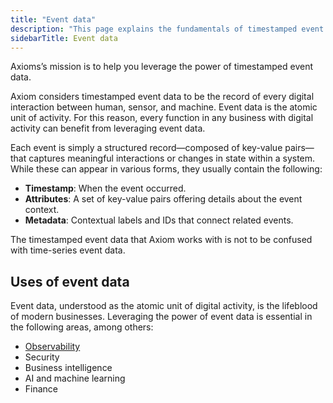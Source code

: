 ```yaml
---
title: "Event data"
description: "This page explains the fundamentals of timestamped event data in Axiom."
sidebarTitle: Event data
---
```


Axioms’s mission is to help you leverage the power of timestamped event data.

Axiom considers timestamped event data to be the record of every digital interaction between human, sensor, and machine. Event data is the atomic unit of activity. For this reason, every function in any business with digital activity can benefit from leveraging event data.

Each event is simply a structured record—composed of key-value pairs—that captures meaningful interactions or changes in state within a system. While these can appear in various forms, they usually contain the following:

- **Timestamp**: When the event occurred.
- **Attributes**: A set of key-value pairs offering details about the event context.
- **Metadata**: Contextual labels and IDs that connect related events.

<Note>
The timestamped event data that Axiom works with is not to be confused with time-series event data.
</Note>

## Uses of event data

Event data, understood as the atomic unit of digital activity, is the lifeblood of modern businesses. Leveraging the power of event data is essential in the following areas, among others:

- [Observability](/getting-started-guide/observability)
- Security
- Business intelligence
- AI and machine learning
- Finance